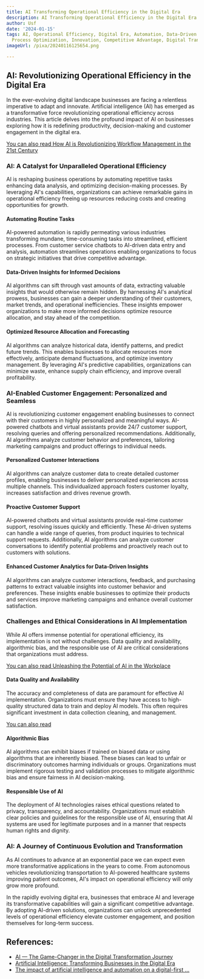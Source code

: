 ```yaml
---
title: AI Transforming Operational Efficiency in the Digital Era
description: AI Transforming Operational Efficiency in the Digital Era
author: Usf
date: '2024-01-15'
tags: AI, Operational Efficiency, Digital Era, Automation, Data-Driven Decision Making,
  Process Optimization, Innovation, Competitive Advantage, Digital Transformation
imageUrl: /pixa/20240116125654.png

---
```

## AI: Revolutionizing Operational  Efficiency in the Digital Era

In the ever-evolving digital landscape businesses are facing a relentless imperative to  adapt and innovate. Artificial intelligence (AI) has emerged as a transformative force revolutionizing operational efficiency across  industries. This article  delves into  the profound impact  of AI on businesses exploring how it  is redefining productivity, decision-making and customer engagement in the digital era.

[You  can also read How AI is Revolutionizing  Workflow Management in the  21st Century](How%20AI%20is%20Revolutionizing%20Workflow%20Management%20in%20the%2021st%20Century)


### AI: A Catalyst for Unparalleled Operational Efficiency

AI is reshaping business operations by automating repetitive tasks enhancing data analysis, and optimizing decision-making processes.  By leveraging  AI's capabilities, organizations can achieve remarkable gains in  operational efficiency freeing up resources reducing  costs and creating opportunities for growth.

#### Automating Routine  Tasks

AI-powered automation is rapidly permeating various industries transforming mundane, time-consuming tasks into streamlined, efficient processes.  From customer  service chatbots to AI-driven data entry and  analysis, automation streamlines operations enabling organizations to focus on strategic initiatives that drive competitive advantage.

#### Data-Driven Insights for Informed Decisions

AI algorithms can sift through vast amounts of  data, extracting valuable insights that  would otherwise remain hidden. By harnessing AI's analytical prowess, businesses can gain a deeper  understanding  of  their customers, market trends, and operational inefficiencies. These insights empower organizations to make more informed decisions optimize  resource allocation, and  stay ahead of the competition.

#### Optimized Resource Allocation and Forecasting

AI  algorithms can analyze historical data, identify patterns,  and predict future trends. This enables businesses to allocate resources more effectively, anticipate demand fluctuations, and optimize inventory management.  By  leveraging  AI's  predictive capabilities,  organizations can minimize waste, enhance supply chain efficiency, and improve overall profitability.

### AI-Enabled Customer Engagement: Personalized and Seamless

AI is revolutionizing customer engagement enabling  businesses to connect with their customers in highly  personalized  and meaningful ways. AI-powered chatbots and virtual assistants provide 24/7 customer support, resolving queries and offering personalized recommendations. Additionally, AI algorithms analyze customer  behavior and preferences, tailoring marketing campaigns and product offerings to individual needs.

#### Personalized Customer Interactions

AI algorithms can analyze customer data to create detailed customer profiles, enabling businesses to deliver personalized experiences across  multiple channels. This individualized approach fosters customer loyalty, increases satisfaction and drives revenue growth.

#### Proactive  Customer Support

AI-powered chatbots and virtual assistants provide real-time customer support, resolving issues quickly and  efficiently. These AI-driven  systems can handle a wide range of queries, from product inquiries to technical support requests. Additionally, AI algorithms can analyze customer conversations to identify potential problems and  proactively reach  out to customers with solutions.

#### Enhanced Customer  Analytics for Data-Driven Insights

AI algorithms can analyze customer  interactions, feedback, and purchasing patterns to extract valuable insights into customer behavior and preferences. These insights enable businesses to  optimize their products and services  improve marketing campaigns and enhance overall customer satisfaction.

### Challenges and Ethical Considerations in AI Implementation

While AI offers immense potential for operational efficiency, its implementation is not without challenges. Data quality and availability, algorithmic bias, and  the responsible  use  of AI are critical considerations that organizations must address.

[You can also read Unleashing the Potential of AI in the Workplace](Unleashing%20the%20Potential%20of%20AI%20in%20the%20Workplace)


#### Data Quality and Availability

The accuracy and completeness of data are paramount for effective AI implementation. Organizations must ensure they have  access to high-quality structured data to train  and deploy AI models. This often requires significant investment in data  collection cleaning, and management.

[You can also read ]()


#### Algorithmic Bias

AI algorithms can exhibit biases if trained on biased data or  using algorithms that are inherently biased.  These biases can lead  to unfair or discriminatory outcomes harming individuals or  groups. Organizations must implement  rigorous testing and validation processes to mitigate algorithmic bias and ensure fairness  in AI decision-making.

#### Responsible Use of AI

The deployment  of AI technologies raises ethical questions related to privacy, transparency, and accountability. Organizations must establish clear policies and guidelines for the responsible use of AI,  ensuring that AI systems are used for legitimate  purposes and in a manner that respects human rights and dignity.

###  AI: A Journey  of Continuous Evolution  and Transformation

As AI continues  to  advance at an  exponential  pace we can expect even more transformative applications in the years to  come. From autonomous  vehicles revolutionizing transportation to AI-powered healthcare systems improving patient outcomes, AI's impact on operational efficiency will only grow more profound.

In  the rapidly  evolving digital era, businesses that embrace AI and leverage its transformative capabilities will gain a significant competitive advantage. By adopting AI-driven solutions, organizations can unlock unprecedented  levels of operational efficiency elevate customer engagement, and position themselves for long-term success.

## References:
- [AI — The Game-Changer in the Digital Transformation Journey](https://medium.com/@mdimmick/ai-the-game-changer-in-the-digital-transformation-journey-acc288dcad9d)
- [Artificial Intelligence: Transforming Businesses in the Digital Era](https://www.linkedin.com/pulse/artificial-intelligence-transforming-businesses-digital-era?trk=public_post)
- [The impact of artificial intelligence and automation on a digital-first ...](https://federalnewsnetwork.com/commentary/2023/12/navigating-the-era-of-innovation-how-artificial-intelligence-and-automation-are-driving-a-digital-first-government/)

